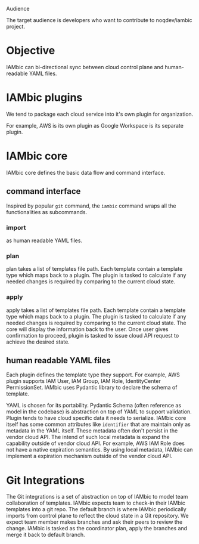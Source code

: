 Audience

The target audience is developers who want to contribute to noqdev/iambic project.

# Objective

IAMbic can bi-directional sync between cloud control plane and human-readable YAML files.

# IAMbic plugins

We tend to package each cloud service into it's own plugin for organization.

For example, AWS is its own plugin as Google Workspace is its separate plugin.

# IAMbic core

IAMbic core defines the basic data flow and command interface.

## command interface

Inspired by popular `git` command, the `iambic` command wraps all the functionalities as subcommands.

### import

as human readable YAML files.

### plan

plan takes a list of templates file path. Each template contain a template type which maps back to a plugin.
The plugin is tasked to calculate if any needed changes is required by comparing to the current cloud state.

### apply

apply takes a list of templates file path. Each template contain a template type which maps back to a plugin.
The plugin is tasked to calculate if any needed changes is required by comparing to the current cloud state.
The core will display the information back to the user. Once user gives confirmation to proceed, plugin is
tasked to issue cloud API request to achieve the desired state.

## human readable YAML files

Each plugin defines the template type they support. For example, AWS plugin supports IAM User, IAM Group,
IAM Role, IdentityCenter PermissionSet. IAMbic uses Pydantic library to declare the schema of template.

YAML is chosen for its portability. Pydantic Schema (often reference as model in the codebase) is
abstraction on top of YAML to support validation. Plugin tends to have cloud specific data it needs to
serialize. IAMbic core itself has some common attributes like `identifier` that are maintain only
as metadata in the YAML itself. These metadata often don't persist in the vendor cloud API. The intend
of such local metadata is expand the capability outside of vendor cloud API. For example, AWS IAM Role
does not have a native expiration semantics. By using local metadata, IAMbic can implement a expiration
mechanism outside of the vendor cloud API.

# Git Integrations

The Git integrations is a set of abstraction on top of IAMbic to model team collaboration of templates.
IAMbic expects team to check-in their IAMbic templates into a git repo. The default branch is where
IAMbic periodically imports from control plane to reflect the cloud state in a Git repository. We expect
team member makes branches and ask their peers to review the change. IAMbic is tasked as the coordinator
plan, apply the branches and merge it back to default branch.
